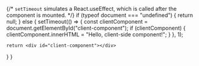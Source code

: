 {/* `setTimeout` simulates a React.useEffect, which is called after the component is mounted. */}
  if (typeof document === "undefined") {
    return null;
  } else {
    setTimeout(() => {
      const clientComponent = document.getElementById("client-component");
      if (clientComponent) {
        clientComponent.innerHTML = "Hello, client-side component!";
      }
    }, 1);

    return <div id="client-component"></div>
  }
}

